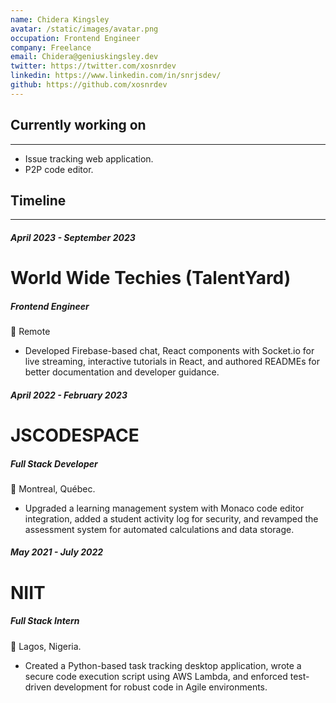 ```yaml
---
name: Chidera Kingsley
avatar: /static/images/avatar.png
occupation: Frontend Engineer
company: Freelance
email: Chidera@geniuskingsley.dev
twitter: https://twitter.com/xosnrdev
linkedin: https://www.linkedin.com/in/snrjsdev/
github: https://github.com/xosnrdev
---
```


## Currently working on

---

- Issue tracking web application.
- P2P code editor.

## Timeline

---

##### April 2023 - September 2023

# World Wide Techies (TalentYard)

##### Frontend Engineer

📍 Remote

- Developed Firebase-based chat, React components with Socket.io for live streaming, interactive tutorials in React, and authored READMEs for better documentation and developer guidance.

##### April 2022 - February 2023

# JSCODESPACE

##### Full Stack Developer

📍 Montreal, Québec.

- Upgraded a learning management system with Monaco code editor integration, added a student activity log for security, and revamped the assessment system for automated calculations and data storage.

##### May 2021 - July 2022

# NIIT

##### Full Stack Intern

📍 Lagos, Nigeria.

- Created a Python-based task tracking desktop application, wrote a secure code execution script using AWS Lambda, and enforced test-driven development for robust code in Agile environments.
